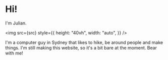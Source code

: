 
# Hi!

I'm Julian. 

<img
src={src}
style={{
    height: "40vh",
    width: "auto",
}}
/>

I'm a computer guy in Sydney that likes to hike, be around people and make things. I'm still making this website, so it's a bit bare at the moment. Bear with me!